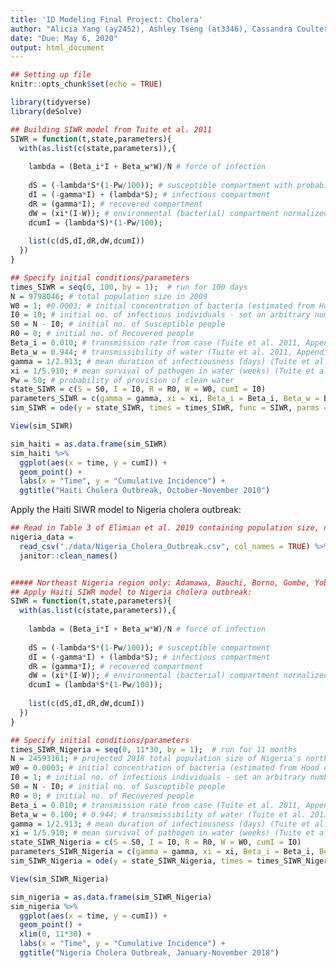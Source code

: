 ```yaml
---
title: 'ID Modeling Final Project: Cholera'
author: "Alicia Yang (ay2452), Ashley Tseng (at3346), Cassandra Coulter (cc4347), and Christopher Armbruster (cwa2118)"
date: "Due: May 6, 2020"
output: html_document
---
```


```r
## Setting up file
knitr::opts_chunk$set(echo = TRUE)

library(tidyverse)
library(deSolve)
```


```r
## Building SIWR model from Tuite et al. 2011
SIWR = function(t,state,parameters){
  with(as.list(c(state,parameters)),{
    
    lambda = (Beta_i*I + Beta_w*W)/N # force of infection
    
    dS = (-lambda*S*(1-Pw/100)); # susceptible compartment with probability of provision of clean water incorporated
    dI = (-gamma*I) + (lambda*S); # infectious compartment
    dR = (gamma*I); # recovered compartment
    dW = (xi*(I-W)); # environmental (bacterial) compartment normalized by total population size
    dcumI = (lambda*S)*(1-Pw/100);
    
    list(c(dS,dI,dR,dW,dcumI))
  })
}

## Specify initial conditions/parameters
times_SIWR = seq(0, 100, by = 1);  # run for 100 days
N = 9798046; # total population size in 2009
W0 = 1; #0.0003; # initial concentration of bacteria (estimated from Hood et al. 1981)
I0 = 10; # initial no. of infectious individuals - set an arbitrary number of 10 for now
S0 = N - I0; # initial no. of Susceptible people
R0 = 0; # initial no. of Recovered people
Beta_i = 0.010; # transmission rate from case (Tuite et al. 2011, Appendix Table 2)
Beta_w = 0.944; # transmissibility of water (Tuite et al. 2011, Appendix Table 2)
gamma = 1/2.913; # mean duration of infectiousness (days) (Tuite et al. 2011, Appendix Table 2)
xi = 1/5.910; # mean survival of pathogen in water (weeks) (Tuite et al. 2011, Appendix Table 2)
Pw = 50; # probability of provision of clean water
state_SIWR = c(S = S0, I = I0, R = R0, W = W0, cumI = I0)
parameters_SIWR = c(gamma = gamma, xi = xi, Beta_i = Beta_i, Beta_w = Beta_w, Pw = Pw)
sim_SIWR = ode(y = state_SIWR, times = times_SIWR, func = SIWR, parms = parameters_SIWR)

View(sim_SIWR)

sim_haiti = as.data.frame(sim_SIWR)
sim_haiti %>% 
  ggplot(aes(x = time, y = cumI)) +
  geom_point() +
  labs(x = "Time", y = "Cumulative Incidence") +
  ggtitle("Haiti Cholera Outbreak, October-November 2010")
```


Apply the Haiti SIWR model to Nigeria cholera outbreak: 
```r
## Read in Table 3 of Elimian et al. 2019 containing population size, no. of cholera cases, no. of cholera deaths, attack rate/100,000 population, and the case fatality rate (%) by state. The total country-wide estimates are in the last row of the dataset.
nigeria_data = 
  read_csv("./data/Nigeria_Cholera_Outbreak.csv", col_names = TRUE) %>%
  janitor::clean_names()


##### Northeast Nigeria region only: Adamawa, Bauchi, Borno, Gombe, Yobe #####
## Apply Haiti SIWR model to Nigeria cholera outbreak:
SIWR = function(t,state,parameters){
  with(as.list(c(state,parameters)),{
    
    lambda = (Beta_i*I + Beta_w*W)/N # force of infection
    
    dS = (-lambda*S*(1-Pw/100)); # susceptible compartment
    dI = (-gamma*I) + (lambda*S); # infectious compartment
    dR = (gamma*I); # recovered compartment
    dW = (xi*(I-W)); # environmental (bacterial) compartment normalized by total population size
    dcumI = (lambda*S*(1-Pw/100));
    
    list(c(dS,dI,dR,dW,dcumI))
  })
}

## Specify initial conditions/parameters
times_SIWR_Nigeria = seq(0, 11*30, by = 1);  # run for 11 months
N = 24593161; # projected 2018 total population size of Nigeria's northeast states
W0 = 0.0003; # initial concentration of bacteria (estimated from Hood et al. 1981)
I0 = 1; # initial no. of infectious individuals - set an arbitrary number of 10 for now
S0 = N - I0; # initial no. of Susceptible people
R0 = 0; # initial no. of Recovered people
Beta_i = 0.010; # transmission rate from case (Tuite et al. 2011, Appendix Table 2)
Beta_w = 0.100; # 0.944; # transmissibility of water (Tuite et al. 2011, Appendix Table 2)
gamma = 1/2.913; # mean duration of infectiousness (days) (Tuite et al. 2011, Appendix Table 2)
xi = 1/5.910; # mean survival of pathogen in water (weeks) (Tuite et al. 2011, Appendix Table 2)
state_SIWR_Nigeria = c(S = S0, I = I0, R = R0, W = W0, cumI = I0)
parameters_SIWR_Nigeria = c(gamma = gamma, xi = xi, Beta_i = Beta_i, Beta_w = Beta_w)
sim_SIWR_Nigeria = ode(y = state_SIWR_Nigeria, times = times_SIWR_Nigeria, func = SIWR, parms = parameters_SIWR_Nigeria)

View(sim_SIWR_Nigeria)

sim_nigeria = as.data.frame(sim_SIWR_Nigeria)
sim_nigeria %>% 
  ggplot(aes(x = time, y = cumI)) +
  geom_point() +
  xlim(0, 11*30) +
  labs(x = "Time", y = "Cumulative Incidence") +
  ggtitle("Nigeria Cholera Outbreak, January-November 2018")
```


